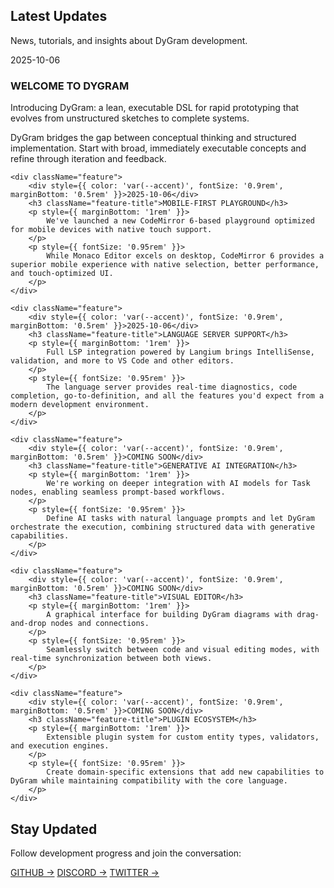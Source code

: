 
<PageLayout title="Blog">

## Latest Updates

News, tutorials, and insights about DyGram development.

<div className="feature-grid">
    <div className="feature">
        <div style={{ color: 'var(--accent)', fontSize: '0.9rem', marginBottom: '0.5rem' }}>2025-10-06</div>
        <h3 className="feature-title">WELCOME TO DYGRAM</h3>
        <p style={{ marginBottom: '1rem' }}>
            Introducing DyGram: a lean, executable DSL for rapid prototyping that evolves from unstructured sketches to complete systems.
        </p>
        <p style={{ fontSize: '0.95rem' }}>
            DyGram bridges the gap between conceptual thinking and structured implementation. Start with broad, immediately executable concepts and refine through iteration and feedback.
        </p>
    </div>

    <div className="feature">
        <div style={{ color: 'var(--accent)', fontSize: '0.9rem', marginBottom: '0.5rem' }}>2025-10-06</div>
        <h3 className="feature-title">MOBILE-FIRST PLAYGROUND</h3>
        <p style={{ marginBottom: '1rem' }}>
            We've launched a new CodeMirror 6-based playground optimized for mobile devices with native touch support.
        </p>
        <p style={{ fontSize: '0.95rem' }}>
            While Monaco Editor excels on desktop, CodeMirror 6 provides a superior mobile experience with native selection, better performance, and touch-optimized UI.
        </p>
    </div>

    <div className="feature">
        <div style={{ color: 'var(--accent)', fontSize: '0.9rem', marginBottom: '0.5rem' }}>2025-10-06</div>
        <h3 className="feature-title">LANGUAGE SERVER SUPPORT</h3>
        <p style={{ marginBottom: '1rem' }}>
            Full LSP integration powered by Langium brings IntelliSense, validation, and more to VS Code and other editors.
        </p>
        <p style={{ fontSize: '0.95rem' }}>
            The language server provides real-time diagnostics, code completion, go-to-definition, and all the features you'd expect from a modern development environment.
        </p>
    </div>

    <div className="feature">
        <div style={{ color: 'var(--accent)', fontSize: '0.9rem', marginBottom: '0.5rem' }}>COMING SOON</div>
        <h3 className="feature-title">GENERATIVE AI INTEGRATION</h3>
        <p style={{ marginBottom: '1rem' }}>
            We're working on deeper integration with AI models for Task nodes, enabling seamless prompt-based workflows.
        </p>
        <p style={{ fontSize: '0.95rem' }}>
            Define AI tasks with natural language prompts and let DyGram orchestrate the execution, combining structured data with generative capabilities.
        </p>
    </div>

    <div className="feature">
        <div style={{ color: 'var(--accent)', fontSize: '0.9rem', marginBottom: '0.5rem' }}>COMING SOON</div>
        <h3 className="feature-title">VISUAL EDITOR</h3>
        <p style={{ marginBottom: '1rem' }}>
            A graphical interface for building DyGram diagrams with drag-and-drop nodes and connections.
        </p>
        <p style={{ fontSize: '0.95rem' }}>
            Seamlessly switch between code and visual editing modes, with real-time synchronization between both views.
        </p>
    </div>

    <div className="feature">
        <div style={{ color: 'var(--accent)', fontSize: '0.9rem', marginBottom: '0.5rem' }}>COMING SOON</div>
        <h3 className="feature-title">PLUGIN ECOSYSTEM</h3>
        <p style={{ marginBottom: '1rem' }}>
            Extensible plugin system for custom entity types, validators, and execution engines.
        </p>
        <p style={{ fontSize: '0.95rem' }}>
            Create domain-specific extensions that add new capabilities to DyGram while maintaining compatibility with the core language.
        </p>
    </div>
</div>

<div style={{ marginTop: '4rem', padding: '3rem', background: 'var(--secondary)', color: 'white', borderRadius: '8px' }}>
    <h2 className="section-title" style={{ fontSize: '2rem', marginBottom: '1rem' }}>Stay Updated</h2>
    <p style={{ fontSize: '1.2rem', marginBottom: '2rem' }}>
        Follow development progress and join the conversation:
    </p>
    <div style={{ display: 'flex', gap: '1rem', flexWrap: 'wrap' }}>
        <a href="https://github.com/christopherdebeer/machine" target="_blank" className="btn" style={{ background: 'white', color: 'var(--primary)' }}>GITHUB →</a>
        <a href="#" className="btn btn-secondary" style={{ background: 'var(--primary)', color: 'white' }}>DISCORD →</a>
        <a href="#" className="btn btn-secondary" style={{ background: 'var(--primary)', color: 'white' }}>TWITTER →</a>
    </div>
</div>

</PageLayout>
